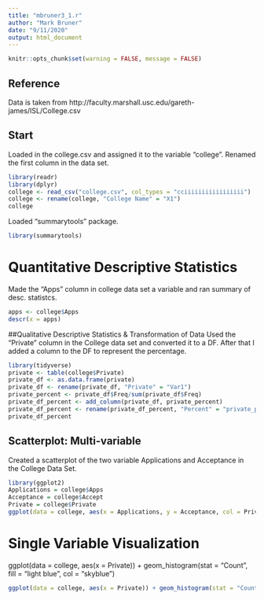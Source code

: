 ```yaml
---
title: "mbruner3_1.r"
author: "Mark Bruner"
date: "9/11/2020"
output: html_document
---
```

```r
knitr::opts_chunk$set(warning = FALSE, message = FALSE)
```

## Reference
Data is taken from http://faculty.marshall.usc.edu/gareth-james/ISL/College.csv

## Start
Loaded in the college.csv and assigned it to the variable "college". Renamed the first column in the data set.
```r
library(readr)
library(dplyr)
college <- read_csv("college.csv", col_types = "cciiiiiiiiiiiiiiiii")
college <- rename(college, "College Name" = "X1")
college 
```

Loaded "summarytools" package.
```r
library(summarytools)
```

# Quantitative Descriptive Statistics
Made the "Apps" column in college data set a variable and ran summary of desc. statistcs.
```r
apps <- college$Apps
descr(x = apps)
```

##Qualitative Descriptive Statistics & Transformation of Data 
Used the "Private" column in the College data set and converted it to a DF. After that I added a column to the DF to represent the percentage.
```r
library(tidyverse)
private <- table(college$Private)
private_df <- as.data.frame(private)
private_df <- rename(private_df, "Private" = "Var1")
private_percent <- private_df$Freq/sum(private_df$Freq)
private_df_percent <- add_column(private_df, private_percent)
private_df_percent <- rename(private_df_percent, "Percent" = "private_percent")
private_df_percent
```
## Scatterplot: Multi-variable
Created a scatterplot of the two variable Applications and Acceptance in the College Data Set.
```r
library(ggplot2)
Applications = college$Apps
Acceptance = college$Accept
Private = college$Private
ggplot(data = college, aes(x = Applications, y = Acceptance, col = Private, shape = Private)) + geom_point()
```

# Single Variable Visualization
ggplot(data = college, aes(x = Private)) + geom_histogram(stat = "Count", fill = "light blue", col = "skyblue")

```r
ggplot(data = college, aes(x = Private)) + geom_histogram(stat = "Count", fill = "light blue", col = "skyblue")
```